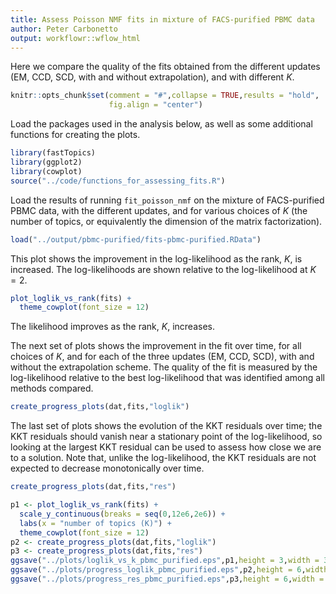 ```yaml
---
title: Assess Poisson NMF fits in mixture of FACS-purified PBMC data
author: Peter Carbonetto
output: workflowr::wflow_html
---
```


Here we compare the quality of the fits obtained from the different
updates (EM, CCD, SCD, with and without extrapolation), and with
different $K$.

```r
knitr::opts_chunk$set(comment = "#",collapse = TRUE,results = "hold",
                      fig.align = "center")
```

Load the packages used in the analysis below, as well as some
additional functions for creating the plots.

```r
library(fastTopics)
library(ggplot2)
library(cowplot)
source("../code/functions_for_assessing_fits.R")
```

Load the results of running `fit_poisson_nmf` on the mixture of
FACS-purified PBMC data, with the different updates, and for various
choices of $K$ (the number of topics, or equivalently the dimension of
the matrix factorization).

```r
load("../output/pbmc-purified/fits-pbmc-purified.RData")
```

This plot shows the improvement in the log-likelihood as the rank,
$K$, is increased. The log-likelihoods are shown relative to the
log-likelihood at $K = 2$. 

```r
plot_loglik_vs_rank(fits) +
  theme_cowplot(font_size = 12)
```

The likelihood improves as the rank, $K$, increases.

The next set of plots shows the improvement in the fit over time, for
all choices of $K$, and for each of the three updates (EM, CCD, SCD),
with and without the extrapolation scheme. The quality of the fit is
measured by the log-likelihood relative to the best log-likelihood
that was identified among all methods compared.

```r
create_progress_plots(dat,fits,"loglik")
```

The last set of plots shows the evolution of the KKT residuals over
time; the KKT residuals should vanish near a stationary point of the
log-likelihood, so looking at the largest KKT residual can be used to
assess how close we are to a solution. Note that, unlike the
log-likelihood, the KKT residuals are not expected to decrease
monotonically over time.

```r
create_progress_plots(dat,fits,"res")
```

```r
p1 <- plot_loglik_vs_rank(fits) +
  scale_y_continuous(breaks = seq(0,12e6,2e6)) +
  labs(x = "number of topics (K)") +
  theme_cowplot(font_size = 12)
p2 <- create_progress_plots(dat,fits,"loglik")
p3 <- create_progress_plots(dat,fits,"res")
ggsave("../plots/loglik_vs_k_pbmc_purified.eps",p1,height = 3,width = 3.25)
ggsave("../plots/progress_loglik_pbmc_purified.eps",p2,height = 6,width = 9)
ggsave("../plots/progress_res_pbmc_purified.eps",p3,height = 6,width = 9)
```
